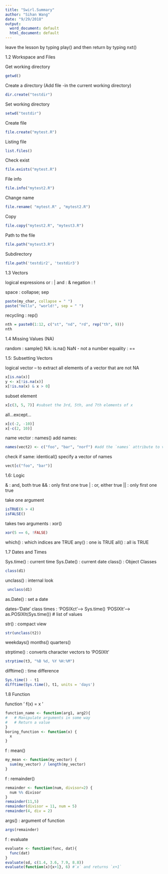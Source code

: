 ```yaml
---
title: "Swirl.Summary"
author: "Sihan Wang"
date: "9/29/2018"
output:
  word_document: default
  html_document: default
---
```

leave the lesson by typing play() and then return by typing nxt()

1.2 Workspace and Files

Get working directory
```r
getwd()
```

Create a directory (Add file -in the current working directory)
```r
dir.create("testdir")
```

Set working directory
```r
setwd("testdir")
```

Create file
```r
file.create("mytest.R")
```

Listing file
```r
list.files()
```

Check exist
```r
file.exists("mytest.R")
```

File info
```r
file.info("mytest2.R")
```

Change name
```r
file.rename( "mytest.R" , "mytest2.R")
```

Copy
```r
file.copy("mytest2.R", "mytest3.R")
```

Path to the file
```r
file.path("mytest3.R")
```

Subdirectory
```r
file.path('testdir2', 'testdir3')
```

1.3 Vectors

logical expressions
or : |
and : &
negation : !

space : collapse; sep
```r
paste(my_char, collapse = " ")
paste("Hello", "world!", sep = " ")
```

recycling : rep()
```r
nth = paste0(1:12, c("st", "nd", "rd", rep("th", 9)))
nth
```

1.4 Missing Values (NA)

random : sample()
NA: is.na()
NaN - not a number
equality : ==

1.5: Subsetting Vectors

logical vector -- to extract all elements of a vector that are not NA 
```r
x[is.na(x)]
y <- x[!is.na(x)]
x[!is.na(x) & x > 0]
```
subset element
```r
x[c(3, 5, 7)] #subset the 3rd, 5th, and 7th elements of x
```
all...except...
```r
x[c(-2, -10)]
x[-c(2, 10)]
```
name vector : names()
add names:
```r
names(vect2) <- c("foo", "bar", "norf") #add the `names` attribute to vect2 
```
check if same: identical()
specify a vector of names
```r
vect[c("foo", "bar")]
```

1.6: Logic

& : and, both true
&& : only first one true
| : or, either true
|| : only first one true

take one argument
```r
isTRUE(6 > 4)
isFALSE()
```
takes two arguments : xor()
```r
xor(5 == 6, !FALSE)
```

which() : which indices are TRUE
any() : one is TRUE
all() : all is TRUE

1.7 Dates and Times

Sys.time() : current time
Sys.Date() : current date
class() : Object Classes 
```r
class(d1)
```
unclass() : internal look
```r
 unclass(d1)
```
as.Date() : set a date

dates--'Date' class
times :
  'POSIXct'--> Sys.time()
  'POSIXlt'--> as.POSIXlt(Sys.time()) # list of values

str() : compact view
```r
str(unclass(t2))
```
weekdays()
months()
quarters()

strptime() : converts character vectors to 'POSIXlt'
```r
strptime(t3, "%B %d, %Y %H:%M") 
```
difftime() : time difference
```r
Sys.time() - t1
difftime(Sys.time(), t1, units = 'days')
```

1.8 Function

function ' f(x) = x '
```r
function_name <- function(arg1, arg2){
#	# Manipulate arguments in some way
#	# Return a value
}
boring_function <- function(x) {
  x
}
```
f : mean()
```r
my_mean <- function(my_vector) {
  sum(my_vector) / length(my_vector) 
}
```
f :  remainder()
```r
remainder <- function(num, divisor=2) {
  num %% divisor
}
remainder(11,5)
remainder(divisor = 11, num = 5)
remainder(4, div = 2)
```
args() : argument of function
```r
args(remainder)
```
f : evaluate
```r
evaluate <- function(func, dat){
  func(dat)
}
evaluate(sd, c(1.4, 3.6, 7.9, 8.8))
evaluate(function(x){x+1}, 6) #`x` and returns `x+1`
```




































